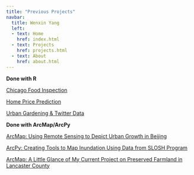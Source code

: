 ```yaml
---
title: "Previous Projects"
navbar:
  title: Wenxin Yang
  left:
  - text: Home
    href: index.html
  - text: Projects
    href: projects.html
  - text: About
    href: about.html
---
```


__Done with R__

[Chicago Food Inspection](musa507final.html)

[Home Price Prediction](musa507midterm.html)

[Urban Gardening & Twitter Data](https://drive.google.com/file/d/1e8l0Jd63YBEMhyl_kCfKUU-txfJUl5X7/view?usp=sharing)


__Done with ArcMap/ArcPy__

[ArcMap: Using Remote Sensing to Depict Urban Growth in Beijing](https://drive.google.com/file/d/11ozqnC0L43qK7s1oA31ukD345YNP5w_E/view?usp=sharing)

[ArcPy: Creating Tools to Map Inundation Using Data from SLOSH Program](https://drive.google.com/file/d/1zkHGi_kh26CzyoJXo_MfHYskscgPxnm5/view?usp=sharing)

[ArcMap: A Little Glance of My Current Project on Preserved Farmland in Lancaster County](https://drive.google.com/file/d/1uyYEi0ZW9y5O-2mTtFdZYd9MQrvLk_bo/view?usp=sharing)

